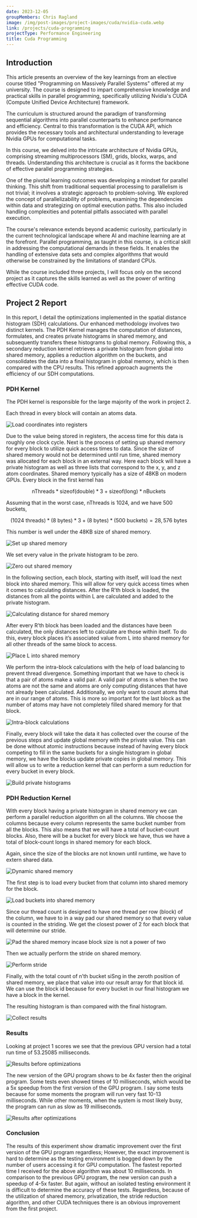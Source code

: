 ```yaml
---
date: 2023-12-05
groupMembers: Chris Ragland
image: /img/post-images/project-images/cuda/nvidia-cuda.webp
link: /projects/cuda-programming
projectType: Performance Engineering
title: Cuda Programming
---
```


## Introduction
This article presents an overview of the key learnings from an elective course titled "Programming on Massively Parallel Systems" offered at my university. The course is designed to impart comprehensive knowledge and practical skills in parallel programming, specifically utilizing Nvidia's CUDA (Compute Unified Device Architecture) framework.

The curriculum is structured around the paradigm of transforming sequential algorithms into parallel counterparts to enhance performance and efficiency. Central to this transformation is the CUDA API, which provides the necessary tools and architectural understanding to leverage Nvidia GPUs for computational tasks.

In this course, we delved into the intricate architecture of Nvidia GPUs, comprising streaming multiprocessors (SM), grids, blocks, warps, and threads. Understanding this architecture is crucial as it forms the backbone of effective parallel programming strategies.

One of the pivotal learning outcomes was developing a mindset for parallel thinking. This shift from traditional sequential processing to parallelism is not trivial; it involves a strategic approach to problem-solving. We explored the concept of parallelizability of problems, examining the dependencies within data and strategizing on optimal execution paths. This also included handling complexities and potential pitfalls associated with parallel execution.

The course's relevance extends beyond academic curiosity, particularly in the current technological landscape where AI and machine learning are at the forefront. Parallel programming, as taught in this course, is a critical skill in addressing the computational demands in these fields. It enables the handling of extensive data sets and complex algorithms that would otherwise be constrained by the limitations of standard CPUs.

While the course included three projects, I will focus only on the second project as it captures the skills learned as well as the power of writing effective CUDA code. 

## Project 2 Report
In this report, I detail the optimizations implemented in the spatial distance histogram (SDH) calculations. Our enhanced methodology involves two distinct kernels. The PDH Kernel manages the computation of distances, formulates, and creates private histograms in shared memory, and subsequently transfers these histograms to global memory. Following this, a secondary reduction kernel retrieves a private histogram from global into shared memory, applies a reduction algorithm on the buckets, and consolidates the data into a final histogram in global memory, which is then compared with the CPU results. This refined approach augments the efficiency of our SDH computations.

### PDH Kernel
The PDH kernel is responsible for the large majority of the work in project 2.

Each thread in every block will contain an atoms data.

<Image title="Load coordinates into registers" link="/img/post-images/project-images/cuda/picture-1.webp" />

Due to the value being stored in registers, the access time for this data is roughly one clock cycle. Next is the process of setting up shared memory for every block to utilize quick access times to data. Since the size of shared memory would not be determined until run time, shared memory was allocated for each block in an external way. Here each block will have a private histogram as well as three lists that correspond to the x, y, and z atom coordinates. Shared memory typically has a size of 48KB on modern GPUs. Every block in the first kernel has

$$
\text{nThreads} * \text{sizeof(double)} * 3 + \text{sizeof(long)} * \text{nBuckets}
$$

Assuming that in the worst case, nThreads is 1024, and we have 500 buckets,

$$
(1024\text{ threads}) * (8\text{ bytes}) * 3 + (8\text{ bytes}) * (500\text{ buckets}) = 28,576\text{ bytes}
$$

This number is well under the 48KB size of shared memory.

<Image title="Set up shared memory" link="/img/post-images/project-images/cuda/picture-2.webp" />
 
We set every value in the private histogram to be zero.

<Image title="Zero out shared memory" link="/img/post-images/project-images/cuda/picture-3.webp" />

In the following section, each block, starting with itself, will load the next block into shared memory. This will allow for very quick access times when it comes to calculating distances. After the R’th block is loaded, the distances from all the points within L are calculated and added to the private histogram.

<Image title="Calculating distance for shared memory" link="/img/post-images/project-images/cuda/picture-4.webp" />
  
After every R’th block has been loaded and the distances have been calculated, the only distances left to calculate are those within itself. To do this, every block places it’s associated value from L into shared memory for all other threads of the same block to access.

<Image title="Place L into shared memory" link="/img/post-images/project-images/cuda/picture-5.webp" />

We perform the intra-block calculations with the help of load balancing to prevent thread divergence. Something important that we have to check is that a pair of atoms make a valid pair. A valid pair of atoms is when the two atoms are not the same and atoms are only computing distances that have not already been calculated. Additionally, we only want to count atoms that are in our range of atoms. This is more so important for the last block as the number of atoms may have not completely filled shared memory for that block.

<Image title="Intra-block calculations" link="/img/post-images/project-images/cuda/picture-6.webp" />
  
Finally, every block will take the data it has collected over the course of the previous steps and update global memory with the private value. This can be done without atomic instructions because instead of having every block competing to fill in the same buckets for a single histogram in global memory, we have the blocks update private copies in global memory. This will allow us to write a reduction kernel that can perform a sum reduction for every bucket in every block.

<Image title="Build private histograms" link="/img/post-images/project-images/cuda/picture-7.webp" />

### PDH Reduction Kernel
With every block having a private histogram in shared memory we can perform a parallel reduction algorithm on all the columns. We choose the columns because every column represents the same bucket number from all the blocks. This also means that we will have a total of bucket-count blocks. Also, there will be a bucket for every block we have, thus we have a total of block-count longs in shared memory for each block.

Again, since the size of the blocks are not known until runtime, we have to extern shared data.

<Image title="Dynamic shared memory" link="/img/post-images/project-images/cuda/picture-8.webp" />

The first step is to load every bucket from that column into shared memory for the block.

<Image title="Load buckets into shared memory" link="/img/post-images/project-images/cuda/picture-9.webp" />
  
Since our thread count is designed to have one thread per row (block) of the column, we have to in a way pad our shared memory so that every value is counted in the striding. We get the closest power of 2 for each block that will determine our stride.

<Image title="Pad the shared memory incase block size is not a power of two" link="/img/post-images/project-images/cuda/picture-10.webp" />

Then we actually perform the stride on shared memory.

<Image title="Perform stride" link="/img/post-images/project-images/cuda/picture-11.webp" />

Finally, with the total count of n’th bucket siSng in the zeroth position of shared memory, we place that value into our result array for that block id. We can use the block id because for every bucket in our final histogram we have a block in the kernel.

The resulting histogram is than compared with the final histogram.

<Image title="Collect results" link="/img/post-images/project-images/cuda/picture-12.webp" />

### Results
Looking at project 1 scores we see that the previous GPU version had a total run time of 53.25085 milliseconds.

<Image title="Results before optimizations" link="/img/post-images/project-images/cuda/picture-13.webp" />

The new version of the GPU program shows to be 4x faster then the original program. Some tests even showed times of 10 milliseconds, which would be a 5x speedup from the first version of the GPU program. I say some tests because for some moments the program will run very fast 10-13 milliseconds. While other moments, when the system is most likely busy, the program can run as slow as 19 milliseconds.

<Image title="Results after optimizations" link="/img/post-images/project-images/cuda/picture-14.webp" />

### Conclusion
The results of this experiment show dramatic improvement over the first version of the GPU program regardless; However, the exact improvement is hard to determine as the testing environment is bogged down by the number of users accessing it for GPU computation. The fastest reported time I received for the above algorithm was about 10 milliseconds. In comparison to the previous GPU program, the new version can push a speedup of 4-5x faster. But again, without an isolated testing environment it is difficult to determine the accuracy of these tests. Regardless, because of the utilization of shared memory, privatization, the stride reduction algorithm, and other CUDA techniques there is an obvious improvement from the first project.